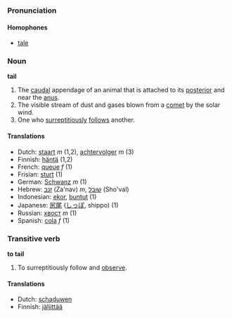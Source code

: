 ===Pronunciation===
====Homophones====
*[[tale]]

===Noun===
'''tail'''

#The [[caudal]] appendage of an animal that is attached to its [[posterior]] and near the [[anus]].
#The visible stream of dust and gases blown from a [[comet]] by the solar wind.
#One who [[surreptitious]]ly [[follow]]s another.

====Translations====
*Dutch: [[staart]] ''m'' (1,2), [[achtervolger]] ''m'' (3)
*Finnish: [[häntä]] (1,2)
*French: [[queue]] ''f'' (1)
*Frisian: [[sturt]] (1)
*German: [[Schwanz]] ''m'' (1)
*Hebrew: [[זנב]] (Za'nav) ''m'', [[שובל]] (Sho'val)
*Indonesian: [[ekor]], [[buntut]] (1)
*Japanese: [[尻尾]] ([[しっぽ]], shippo) (1)
*Russian: [[хвост]] ''m'' (1)
*Spanish: [[cola]] ''f'' (1)

===Transitive verb===
'''to tail'''

#To surreptitiously follow and [[observe]].

====Translations====
*Dutch: [[schaduwen]]
*Finnish: [[jäljittää]]